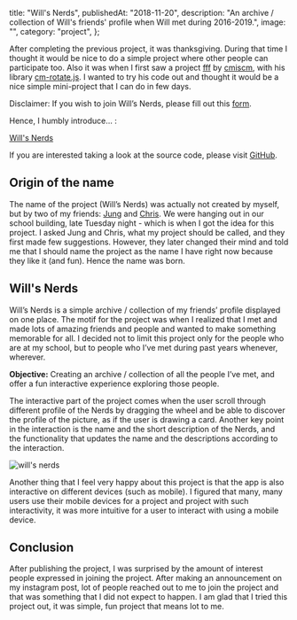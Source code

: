   title: "Will's Nerds",
  publishedAt: "2018-11-20",
  description:
    "An archive / collection of Will's friends' profile when Will met during 2016-2019.",
  image: "",
  category: "project",
};

After completing the previous project, it was thanksgiving. During that time I thought it would be nice to do a simple project where other people can participate too. Also it was when I first saw a project [fff](http://fff.cmiscm.com/#!/main) by [cmiscm](http://cmiscm.com/), with his library [cm-rotate.js](https://github.com/cmiscm/cm-rotate.js). I wanted to try his code out and thought it would be a nice simple mini-project that I can do in few days.

Disclaimer: If you wish to join Will’s Nerds, please fill out this [form](https://goo.gl/forms/V4t4v2UvdwbiLec92).

Hence, I humbly introduce… :

[Will's Nerds](https://withoutwax.github.io/wills-nerds/index.html)

If you are interested taking a look at the source code, please visit [GitHub](https://github.com/withoutwax/wills-nerds).

## Origin of the name

The name of the project (Will’s Nerds) was actually not created by myself, but by two of my friends: [Jung](https://jungyun-koh.squarespace.com/) and [Chris](https://www.chriszhu-design.com/). We were hanging out in our school building, late Tuesday night - which is when I got the idea for this project. I asked Jung and Chris, what my project should be called, and they first made few suggestions. However, they later changed their mind and told me that I should name the project as the name I have right now because they like it (and fun). Hence the name was born.

## Will's Nerds

Will’s Nerds is a simple archive / collection of my friends’ profile displayed on one place. The motif for the project was when I realized that I met and made lots of amazing friends and people and wanted to make something memorable for all. I decided not to limit this project only for the people who are at my school, but to people who I’ve met during past years whenever, wherever.

**Objective:** Creating an archive / collection of all the people I’ve met, and offer a fun interactive experience exploring those people.

The interactive part of the project comes when the user scroll through different profile of the Nerds by dragging the wheel and be able to discover the profile of the picture, as if the user is drawing a card. Another key point in the interaction is the name and the short description of the Nerds, and the functionality that updates the name and the descriptions according to the interaction.

![will's nerds](/static/images/wills-nerds/will-s-nerds-04.gif "will's nerds")

Another thing that I feel very happy about this project is that the app is also interactive on different devices (such as mobile). I figured that many, many users use their mobile devices for a project and project with such interactivity, it was more intuitive for a user to interact with using a mobile device.

## Conclusion

After publishing the project, I was surprised by the amount of interest people expressed in joining the project. After making an announcement on my instagram post, lot of people reached out to me to join the project and that was something that I did not expect to happen. I am glad that I tried this project out, it was simple, fun project that means lot to me.
